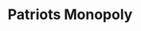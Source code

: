 ---
title: "Patriots Monopoly"
subtitle: ""
creator: ""
categories: ["games"]
featuredImage: "../src/assets/images/item/games/DSC02696.png"
views: ["../src/assets/images/item/games/DSC02696.png","../src/assets/images/item/games/DSC02697.png","../src/assets/images/item/games/DSC02698.png"]
nextItem: []
---